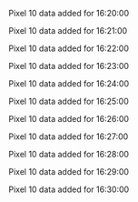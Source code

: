 Pixel 10 data added for 16:20:00

Pixel 10 data added for 16:21:00

Pixel 10 data added for 16:22:00

Pixel 10 data added for 16:23:00

Pixel 10 data added for 16:24:00

Pixel 10 data added for 16:25:00

Pixel 10 data added for 16:26:00

Pixel 10 data added for 16:27:00

Pixel 10 data added for 16:28:00

Pixel 10 data added for 16:29:00

Pixel 10 data added for 16:30:00

